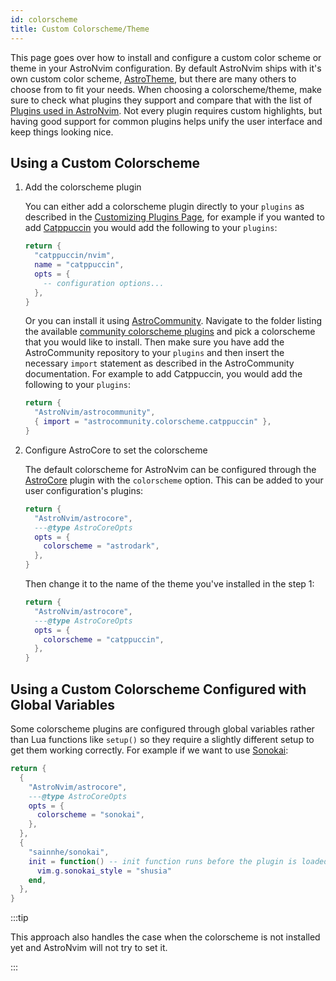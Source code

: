 ```yaml
---
id: colorscheme
title: Custom Colorscheme/Theme
---
```



This page goes over how to install and configure a custom color scheme or theme in your AstroNvim configuration. By default AstroNvim ships with it's own custom color scheme, [AstroTheme](https://github.com/AstroNvim/astrotheme), but there are many others to choose from to fit your needs. When choosing a colorscheme/theme, make sure to check what plugins they support and compare that with the list of [Plugins used in AstroNvim](/reference/default_plugins). Not every plugin requires custom highlights, but having good support for common plugins helps unify the user interface and keep things looking nice.

## Using a Custom Colorscheme

<Steps>

1. Add the colorscheme plugin

   You can either add a colorscheme plugin directly to your `plugins` as described in the [Customizing Plugins Page](/configuration/customizing_plugins), for example if you wanted to add [Catppuccin](https://github.com/catppuccin/nvim) you would add the following to your `plugins`:

   ```lua title="lua/plugins/catppuccin.lua"
   return {
     "catppuccin/nvim",
     name = "catppuccin",
     opts = {
       -- configuration options...
     },
   }
   ```

   Or you can install it using [AstroCommunity](https://github.com/AstroNvim/astrocommunity). Navigate to the folder listing the available [community colorscheme plugins](https://github.com/AstroNvim/astrocommunity/tree/main/lua/astrocommunity/colorscheme) and pick a colorscheme that you would like to install. Then make sure you have add the AstroCommunity repository to your `plugins` and then insert the necessary `import` statement as described in the AstroCommunity documentation. For example to add Catppuccin, you would add the following to your `plugins`:

   ```lua title="lua/plugins/astrocommunity.lua"
   return {
     "AstroNvim/astrocommunity",
     { import = "astrocommunity.colorscheme.catppuccin" },
   }
   ```

2. Configure AstroCore to set the colorscheme

   The default colorscheme for AstroNvim can be configured through the [AstroCore](https://github.com/AstroNvim/astrocore) plugin with the `colorscheme` option. This can be added to your user configuration's plugins:

   ```lua title="lua/plugins/astrocore.lua"
   return {
     "AstroNvim/astrocore",
     ---@type AstroCoreOpts
     opts = {
       colorscheme = "astrodark",
     },
   }
   ```

   Then change it to the name of the theme you've installed in the step 1:

   ```lua title="lua/plugins/astrocore.lua"
   return {
     "AstroNvim/astrocore",
     ---@type AstroCoreOpts
     opts = {
       colorscheme = "catppuccin",
     },
   }
   ```

</Steps>

## Using a Custom Colorscheme Configured with Global Variables

Some colorscheme plugins are configured through global variables rather than Lua functions like `setup()` so they require a slightly different setup to get them working correctly. For example if we want to use [Sonokai](https://github.com/sainnhe/sonokai):

```lua title="lua/plugins/sonokai.lua"
return {
  {
    "AstroNvim/astrocore",
    ---@type AstroCoreOpts
    opts = {
      colorscheme = "sonokai",
    },
  },
  {
    "sainnhe/sonokai",
    init = function() -- init function runs before the plugin is loaded
      vim.g.sonokai_style = "shusia"
    end,
  },
}
```

:::tip

This approach also handles the case when the colorscheme is not installed yet and AstroNvim will not try to set it.

:::
